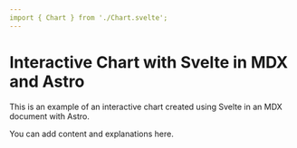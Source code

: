 ```yaml
---
import { Chart } from './Chart.svelte';
---
```


# Interactive Chart with Svelte in MDX and Astro

This is an example of an interactive chart created using Svelte in an MDX document with Astro.

<Chart />

You can add content and explanations here.